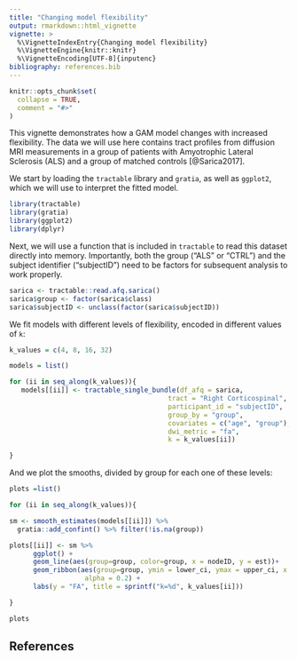 ```yaml
---
title: "Changing model flexibility"
output: rmarkdown::html_vignette
vignette: >
  %\VignetteIndexEntry{Changing model flexibility}
  %\VignetteEngine{knitr::knitr}
  %\VignetteEncoding[UTF-8]{inputenc}
bibliography: references.bib
---
```


```r
knitr::opts_chunk$set(
  collapse = TRUE,
  comment = "#>"
)
```

This vignette demonstrates how a GAM model changes with increased flexibility.
The data we will use here contains tract profiles from diffusion MRI
measurements in a group of patients with Amyotrophic Lateral Sclerosis (ALS)
and a group of matched controls [@Sarica2017].

We start by loading the `tractable` library and `gratia`, as well as `ggplot2`,
which we will use to interpret the fitted model.

```r
library(tractable)
library(gratia)
library(ggplot2)
library(dplyr)
```

Next, we will use a function that is included in `tractable` to read this dataset
directly into memory. Importantly, both the group ("ALS" or "CTRL") and the
subject identifier ("subjectID") need to be factors for subsequent analysis
to work properly.

```r
sarica <- tractable::read.afq.sarica()
sarica$group <- factor(sarica$class)
sarica$subjectID <- unclass(factor(sarica$subjectID))
```

We fit models with different levels of flexibility, encoded in different values
of `k`:

```r

k_values = c(4, 8, 16, 32)

models = list()

for (ii in seq_along(k_values)){
   models[[ii]] <- tractable_single_bundle(df_afq = sarica,
                                        tract = "Right Corticospinal",
                                        participant_id = "subjectID",
                                        group_by = "group",
                                        covariates = c("age", "group"),
                                        dwi_metric = "fa",
                                        k = k_values[ii])

}
```

And we plot the smooths, divided by group for each one of these levels:

```r

plots =list()

for (ii in seq_along(k_values)){

sm <- smooth_estimates(models[[ii]]) %>%
  gratia::add_confint() %>% filter(!is.na(group))

plots[[ii]] <- sm %>%
      ggplot() +
      geom_line(aes(group=group, color=group, x = nodeID, y = est))+
      geom_ribbon(aes(group=group, ymin = lower_ci, ymax = upper_ci, x = nodeID),
                   alpha = 0.2) +
      labs(y = "FA", title = sprintf("k=%d", k_values[ii]))

}

plots
```

## References

